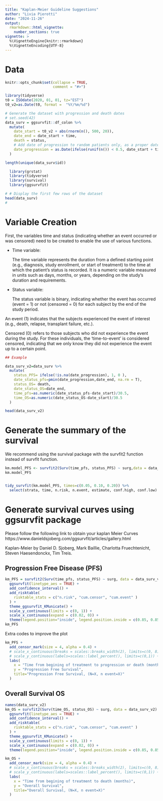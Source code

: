 ```yaml
---
title: "Kaplan-Meier Guideline Suggestions"
author: "Livia Pierotti"
date: "2024-11-26"
output: 
  rmarkdown::html_vignette:
    number_sections: true
vignette: >
  %\VignetteEngine{knitr::rmarkdown}
  %\VignetteEncoding{UTF-8}
---
```

  
# Data

```r
knitr::opts_chunk$set(collapse = TRUE,
                      comment = "#>")

library(tidyverse)
t0 = ISOdate(2020, 01, 01, tz="EST")
t0_v2=as.Date(t0, format =  "%Y/%m/%d")

# Generate the dataset with progression and death dates
# set.seed(42)
data_surv = ggsurvfit::df_colon %>% 
  mutate(
    date_start = t0_v2 + abs(rnorm(n(), 500, 20)), 
    date_end = date_start + time,
    death = status,
    # Add date of progression to random patients only, as a proper date
    date_progression = as.Date(ifelse(runif(n()) < 0.5, date_start + time * runif(n(), 0.6, 0.8), NA), origin = "1970-01-01"),
  )

length(unique(data_surv$id))

```

```r
  library(grstat)
  library(tidyverse)
  library(survival)
  library(ggsurvfit)
```
  
```r
# # Display the first few rows of the dataset
head(data_surv)
# 
```

# Variable Creation

First, the variables time and status (indicating whether an event occurred or was censored) need to be created to enable the use of various functions.


* Time variable:
  
  The time variable represents the duration from a defined starting point (e.g., diagnosis, study enrollment, or start of treatment) to the time at which the patient's status is recorded. It is a numeric variable measured in units such as days, months, or years, depending on the study's duration and requirements.

* Status variable:
  
  The status variable is binary, indicating whether the event has occurred (event = 1) or not (censored = 0) for each subject by the end of the study period.

An event (1) indicates that the subjects experienced the event of interest (e.g., death, relapse, transplant failure, etc.).

Censored (0) refers to those subjects who did not experience the event during the study. For these individuals, the 'time-to-event' is considered censored, indicating that we only know they did not experience the event up to a certain point.


```r
## Example

data_surv_v2=data_surv %>%
  mutate(
    status_PFS= ifelse(!is.na(date_progression), 1, 0 ),
    date_status_pfs=pmin(date_progression,date_end, na.rm = T),
    status_OS= death,
    date_status_OS=date_end,
    time_pfs=as.numeric(date_status_pfs-date_start)/30.5,
    time_OS=as.numeric(date_status_OS-date_start)/30.5
  )

head(data_surv_v2)
```

# Generate the summary of the survival

We recommend using the survival package with the survfit2 function instead of survfit function.


```r
km.model_PFS <- survfit2(Surv(time_pfs, status_PFS) ~ surg,data = data_surv_v2)
km.model_PFS


tidy_survfit(km.model_PFS, times=c(0.05, 0.10, 0.20)) %>% 
  select(strata, time, n.risk, n.event, estimate, conf.high, conf.low)
```


# Generate survival curves using ggsurvfit package


Please follow the following link to obtain your kaplan Meier Curves
https://www.danieldsjoberg.com/ggsurvfit/articles/gallery.html

Kaplan-Meier by Daniel D. Sjoberg, Mark Baillie, Charlotta Fruechtenicht, Steven Haesendonckx, Tim Treis.

## Progression Free Disease (PFS)

```r

km_PFS = survfit2(Surv(time_pfs, status_PFS) ~ surg, data = data_surv_v2) %>%
  ggsurvfit(linetype_aes = TRUE) +
  add_confidence_interval() +
  add_risktable(
    risktable_stats = c("n.risk", "cum.censor", "cum.event" )
  ) +
  theme_ggsurvfit_KMunicate() +
  scale_y_continuous(limits = c(0, 1)) +
  scale_x_continuous(expand = c(0.02, 0)) +
  theme(legend.position="inside", legend.position.inside = c(0.85, 0.85))
km_PFS
```


 Extra codes to improve the plot

```r
km_PFS +
  add_censor_mark(size = 4, alpha = 0.4) +
  # scale_x_continuous(breaks = scales::breaks_width(2), limits=c(0, 8)) +
  # scale_y_continuous(labels=scales::label_percent(), limits=c(0,1)) +
  labs(
    x = "Time from begining of treatment to progression or death (months)",
    y = "Progression Free Survival",
    title="Progression Free Survival, (N=X, n event=X)"
  ) 

```


## Overall Survival OS

```r
names(data_surv_v2)
km_OS = survfit2(Surv(time_OS, status_OS) ~ surg, data = data_surv_v2) %>%
  ggsurvfit(linetype_aes = TRUE) +
  add_confidence_interval() +
  add_risktable(
    risktable_stats = c("n.risk", "cum.censor", "cum.event" )
  ) +
  theme_ggsurvfit_KMunicate() +
  scale_y_continuous(limits = c(0, 1)) +
  scale_x_continuous(expand = c(0.02, 0)) +
  theme(legend.position="inside", legend.position.inside = c(0.85, 0.85))

km_OS +
  add_censor_mark(size = 4, alpha = 0.4) +
  # scale_x_continuous(breaks = scales::breaks_width(2), limits=c(0, 8)) +
  # scale_y_continuous(labels=scales::label_percent(), limits=c(0,1)) +
  labs(
    x = "Time from begining of treatment to death (months)",
    y = "Overall Survival",
    title="Overall Survival, (N=X, n event=X)"
  ) 
```


